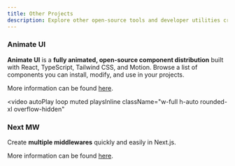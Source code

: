 ```yaml
---
title: Other Projects
description: Explore other open-source tools and developer utilities created by the author of BProgress.
---
```


### Animate UI

**Animate UI** is a **fully animated, open-source component distribution** built with React, TypeScript, Tailwind CSS, and Motion. Browse a list of components you can install, modify, and use in your projects.

More information can be found [here](https://animate-ui.com).

<video
  autoPlay
  loop
  muted
  playsInline
  className="w-full h-auto rounded-xl overflow-hidden"
>
  <source src="https://bprogress.vercel.app/animate-ui.mp4" type="video/mp4" />
</video>

### Next MW

Create **multiple middlewares** quickly and easily in Next.js.

More information can be found [here](https://next-mw-docs.vercel.app).
